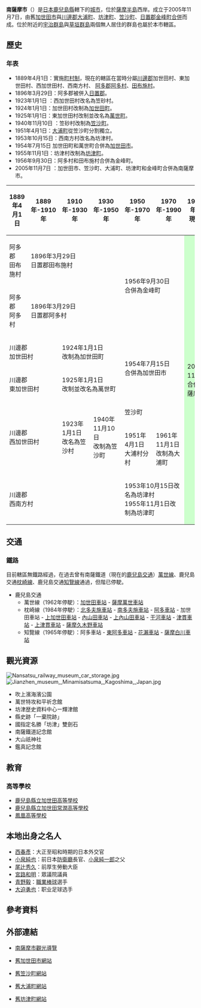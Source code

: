 {{日本都市
| 自治體名   = 南薩摩市
| 圖像       = [[File:_Bonotsu_from_Kishinkan_ViewPoint.jpg|240px]]
| 圖像說明   = [[坊津|坊津]]古港
| 市章       = [[File:Symbol_of_Minamisatsuma_Kagoshima.svg|100px]]
| 日文原名   = 南さつま市
| 平假名     = みなみさつまし
| 羅馬字拼音 = Minamisatsuma-shi
| 都道府縣   = 鹿兒島縣
| 支廳       =
| 編號       = 46220-9
| 面積       = 283.59
| 邊界未定   =
| 人口       = 32,657<Ref>
{{Cite web| url=http://www.city.minamisatsuma.lg.jp/goshokai/tokei/jinko/| title=人口と世帯数| date=2020-02-10| publisher=南薩摩市政府| language=ja| accessdate=2020-02-22| archive-date=2020-02-22| archive-url=https://web.archive.org/web/20200222034745/http://www.city.minamisatsuma.lg.jp/goshokai/tokei/jinko/| dead-url=no}}
</ref>
| 統計時間   = 2021年2月1日
| 自治體     = [[鹿兒島市|鹿兒島市]]、[[枕崎市|枕崎市]]、[[日置市|日置市]]、[[南九州市|南九州市]]
| 花         = [[大吳風草|大吳風草]]
| 樹         = [[羅漢松|羅漢松]]
| 鳥         =
| 其他象徵物 =
| 其他象徵   =
| 市長       = {{Tsl|ja|本坊輝雄}}
| 卸任日期   = 2021年11月26日
| 議員數     = 17
| 郵遞區號   = 897-8501
| 所在地     = 南薩摩市加世田川畑2648番地<br>[[File:Minamisatsuma_City_Hall.jpg|170px]]
| 電話號碼   = 993-53-2111
| 外部連結   = {{url|http://www.city.minamisatsuma.lg.jp/}}
| 地圖       = [[File:Minamisatsuma_in_Kagoshima_Prefecture.png|250px]]
| 註記       = 
}}
'''南薩摩市'''（{{jpn|j=南さつま市|hg=みなみさつまし|rm=Minamisatsuma shi|f=y}}）是[[日本|日本]][[鹿兒島縣|鹿兒島縣]]轄下的[[城市|城市]]，位於[[薩摩半島|薩摩半島]]西岸。成立于2005年11月7日，由舊[[加世田市|加世田市]]與[[川邊郡_(鹿兒島縣)|川邊郡]][[大浦町|大浦町]]、[[坊津町|坊津町]]、[[笠沙町|笠沙町]]、[[日置郡|日置郡]][[金峰町|金峰町]][[市町村合併|合併]]而成。位於附近的[[宇治群島|宇治群島]]與[[草垣群島|草垣群島]]兩個無人居住的群島也屬於本市轄區。

==歷史==
=== 年表 ===
* 1889年4月1日：實施[[町村制|町村制]]，現在的轄區在當時分屬[[川邊郡_(鹿兒島縣)|川邊郡]]加世田村、東加世田村、西加世田村、西南方村、 [[阿多郡|阿多郡]][[阿多村|阿多村]]、[[田布施村|田布施村]]。
* 1896年3月29日：阿多郡被併入[[日置郡|日置郡]]。
* 1923年1月1日 ：西加世田村改名為笠砂村。
* 1924年1月1日：加世田村改制為[[加世田町|加世田町]]。
* 1925年1月1日：東加世田村改制並改名為[[萬世町|萬世町]]。
* 1940年11月10日 ：笠砂村改制為[[笠沙町|笠沙町]]。
* 1951年4月1日：[[大浦町|大浦町]]從笠沙町分割獨立。
* 1953年10月15日：西南方村改名為坊津村。
* 1954年7月15日 加世田町和萬世町合併為[[加世田市|加世田市]]。
* 1955年11月1日：坊津村改制為[[坊津町|坊津町]]。
* 1956年9月30日：阿多村和田布施村合併為金峰町。
* 2005年11月7日 ：加世田市、笠沙町、大浦町、坊津町和金峰町合併為南薩摩市。

{| class="wikitable" style="font-size:x-small"
! 1889年4月1日
! 1889年-1910年
! 1910年-1930年
! 1930年-1950年
! 1950年-1970年
! 1970年-1990年
! 1990年-現在
!現在
|-
| 阿多郡<br>田布施村
| colspan=3 | 1896年3月29日<br>日置郡田布施村
| rowspan=2 colspan=2 | 1956年9月30日<br>合併為金峰町
| rowspan=7 colspan=2 style="background-color:#cfc;" | 2005年11月7日<br>合併為南薩摩市
|-
| 阿多郡<br>阿多村
| colspan=3 | 1896年3月29日<br>日置郡阿多村
|-
| colspan=2 | 川邊郡<br>加世田村
| colspan=2 | 1924年1月1日<br>改制為加世田町
| rowspan=2 colspan=2 | 1954年7月15日<br>合併為加世田市
|-
| colspan=2 | 川邊郡<br>東加世田村
| colspan=2 |1925年1月1日<br>改制並改名為萬世町
|-
| rowspan=2 colspan=2 |川邊郡<br> 西加世田村
| rowspan=2 | 1923年1月1日<br>改名為笠沙村
| rowspan=2 | 1940年11月10日<br>改制為笠沙町
| colspan=2 | 笠沙町
|-
| 1951年4月1日<br>大浦村分村
| 1961年11月1日<br>改制為大浦町
|-
| colspan=4 | 川邊郡<br>西南方村
| colspan=2 | 1953年10月15日改名為坊津村<br>1955年11月1日改制為坊津町
|}

==交通==
===鐵路===
目前轄區無鐵路經過，在過去曾有南薩鐵道（現在的[[鹿兒島交通|鹿兒島交通]]）[[萬世線|萬世線]]、鹿兒島交通[[枕崎線|枕崎線]]、鹿兒島交通[[知覽線|知覽線]]通過，但階已停駛。
* 鹿兒島交通
** 萬世線（1962年停駛）：[[加世田車站|加世田車站]] - [[薩摩萬世車站|薩摩萬世車站]]
** 枕崎線（1984年停駛）：[[北多夫施車站|北多夫施車站]] - [[南多夫施車站|南多夫施車站]] - [[阿多車站|阿多車站]] - 加世田車站 - [[上加世田車站|上加世田車站]] - [[內山田車站|內山田車站]] - [[上內山田車站|上內山田車站]] - [[干河車站|干河車站]] - [[津貫車站|津貫車站]] - [[上津貫車站|上津貫車站]] - [[薩摩久木野車站|薩摩久木野車站]]
** 知覽線（1965年停駛）：阿多車站 - [[東阿多車站|東阿多車站]] - [[花瀨車站|花瀨車站]] - [[薩摩白川車站|薩摩白川車站]]

==觀光資源==
[[File:Nansatsu_railway_museum_car_storage.jpg|thumb]]
[[File:Jianzhen_museum,_Minamisatsuma,_Kagoshima,_Japan.jpg|thumb]]
* 吹上濱海濱公園
* 萬世特攻和平祈念館
* 坊津歴史資料中心ー輝津館
* 縣史跡「一棄院跡」
* 國指定名勝「坊津」雙劍石
* 南薩鐵道記念館
* 大山祇神社
* 鑑真記念館

==教育==
===高等學校===
* [[鹿兒島縣立加世田高等學校|鹿兒島縣立加世田高等學校]]
* [[鹿兒島縣立加世田常潤高等學校|鹿兒島縣立加世田常潤高等學校]]
* [[鳳凰高等學校|鳳凰高等學校]]

==本地出身之名人==
* [[西春彥|西春彥]]：大正至昭和時期的日本外交官
* [[小泉純也|小泉純也]]：前日本[[防衛廳|防衛廳]]長官、[[小泉純一郎|小泉純一郎]]之父
* [[尾辻秀久|尾辻秀久]]：前厚生勞動大臣
* [[宮路和明|宮路和明]]：眾議院議員
* [[青野毅|青野毅]]：[[職業棒球|職業棒球]]選手
*[[大迫勇也|大迫勇也]]：职业足球选手

== 參考資料 ==
{{reflist}}

== 外部連結 ==
{{commonscat|Minamisatsuma,_Kagoshima}}
* {{Ja icon}} [http://www.city.minamisatsuma.lg.jp/kanko/ 南薩摩市觀光導覽]{{Wayback|url=http://www.city.minamisatsuma.lg.jp/kanko/ |date=20080928132015 }}
* {{Ja icon}} [http://www.city.minamisatsuma.lg.jp/kaseda/main.html 舊加世田市網站]{{Wayback|url=http://www.city.minamisatsuma.lg.jp/kaseda/main.html |date=20080519152341 }}
* {{Ja icon}} [http://www.city.minamisatsuma.lg.jp/kasasa/index.html 舊笠沙町網站]{{Wayback|url=http://www.city.minamisatsuma.lg.jp/kasasa/index.html |date=20080723023647 }}
* {{Ja icon}} [http://www.city.minamisatsuma.lg.jp/oura/indexoura.html 舊大浦町網站]{{Wayback|url=http://www.city.minamisatsuma.lg.jp/oura/indexoura.html |date=20061006013859 }}
* {{Ja icon}} [http://www.city.minamisatsuma.lg.jp/bounotsu/index.htm 舊坊津町網站]{{Wayback|url=http://www.city.minamisatsuma.lg.jp/bounotsu/index.htm |date=20080819035006 }}

{{鹿兒島縣}}